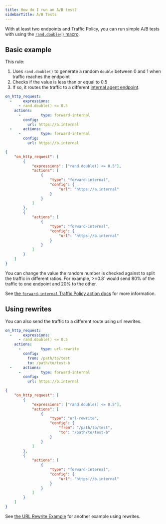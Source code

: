 ```yaml
---
title: How do I run an A/B test?
sidebarTitle: A/B Tests
---
```


With at least two endpoints and Traffic Policy, you can run simple A/B tests with using the [`rand.double()` macro](/traffic-policy/macros/#randdouble---double).

## Basic example

This rule:

1. Uses `rand.double()` to generate a random `double` between 0 and 1 when traffic reaches the endpoint
1. Checks if the value is less than or equal to 0.5
1. If so, it routes the traffic to a different [internal agent endpoint](/universal-gateway/internal-endpoints/).

<CodeGroup>

```yaml policy.yml
on_http_request:
  -     expressions:
      - rand.double() <= 0.5
    actions:
      -         type: forward-internal
        config:
          url: https://a.internal
  -     actions:
      -         type: forward-internal
        config:
          url: https://b.internal
```

```json policy.json
{
	"on_http_request": [
		{
			"expressions": ["rand.double() <= 0.5"],
			"actions": [
				{
					"type": "forward-internal",
					"config": {
						"url": "https://a.internal"
					}
				}
			]
		},
		{
			"actions": [
				{
					"type": "forward-internal",
					"config": {
						"url": "https://b.internal"
					}
				}
			]
		}
	]
}
```

</CodeGroup>

<Tip>
	You can change the value the random number is checked against to split the
	traffic in different ratios. For example,`>=0.8` would send 80% of the traffic
	to one endpoint and 20% to the other.
</Tip>

See [the `forward-internal` Traffic Policy action docs](/traffic-policy/actions/forward-internal/) for more information.

## Using rewrites

You can also send the traffic to a different route using url rewrites.

<CodeGroup>

```yaml policy.yml
on_http_request:
  -     expressions:
      - rand.double() <= 0.5
    actions:
      -         type: url-rewrite
        config:
          from: /path/to/test
          to: /path/to/test-b
  -     actions:
      -         type: forward-internal
        config:
          url: https://b.internal
```

```json policy.json
{
	"on_http_request": [
		{
			"expressions": ["rand.double() <= 0.5"],
			"actions": [
				{
					"type": "url-rewrite",
					"config": {
						"from": "/path/to/test",
						"to": "/path/to/test-b"
					}
				}
			]
		},
		{
			"actions": [
				{
					"type": "forward-internal",
					"config": {
						"url": "https://b.internal"
					}
				}
			]
		}
	]
}
```

</CodeGroup>

See [the URL Rewrite Example](/traffic-policy/examples/url-rewrites) for another example using rewrites.
